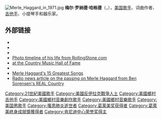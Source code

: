 {{unreferenced|time=2017-01-27T04:54:46+00:00}}
[[File:Merle_Haggard_in_1971.jpg|thumb]]
'''梅尔·罗纳德·哈格德'''（{{lang-en|Merle Ronald Haggard}}，{{bd|1937年|4月6日|2016年|4月6日}}），[[美国|美国]][[歌手|歌手]]、词曲作者、[[吉他手|吉他手]]、小提琴手和器乐家。

==外部链接==
{{Sister project links|n=no|b=no|wikt=no|v=no|voy=no|s=no|d=Q183092|m=no|mw=no|species=no}}
*{{Official website}}
*{{Find a Grave|160613535}}
*{{Curlie|Arts/Music/Styles/C/Country/Bands_and_Artists/H/Haggard%2C_Merle/}}
* [https://www.rollingstone.com/music/pictures/merle-haggard-20100301 Photo timeline of his life from RollingStone.com] {{Wayback|url=https://www.rollingstone.com/music/pictures/merle-haggard-20100301 |date=20180215084022 }}
* [https://web.archive.org/web/20100723233746/http://www.countrymusichalloffame.org/full-list-of-inductees/view/merle-haggard at the Country Music Hall of Fame]
* {{IMDb name|0353588|Merle Haggard}}
* [http://latare.com/Merle/15.htm Merle Haggard's 15 Greatest Songs] {{Wayback|url=http://latare.com/Merle/15.htm |date=20180729141655 }}
* [https://web.archive.org/web/20160422042343/https://www.whooshkaa.com/episode?id=68875 Radio news artlcle on the passing on Merle Haggard from [[Ben_Sorensen's_REAL_Country|Ben Sorensen's REAL Country]]]

{{21世纪10年代肯尼迪中心荣誉奖}}
{{Authority control}}

{{DEFAULTSORT:Haggard, Merle}}
[[Category:21世紀美國歌手|Category:21世紀美國歌手]]
[[Category:美國反伊拉克戰爭人士|Category:美國反伊拉克戰爭人士]]
[[Category:美國鄉村吉他手|Category:美國鄉村吉他手]]
[[Category:美國鄉村音樂創作歌手|Category:美國鄉村音樂創作歌手]]
[[Category:美國鄉村音樂歌手|Category:美國鄉村音樂歌手]]
[[Category:美国男歌手|Category:美国男歌手]]
[[Category:罹患肺炎逝世者|Category:罹患肺炎逝世者]]
[[Category:葛莱美奖获得者|Category:葛莱美奖获得者]]
[[Category:葛萊美終身成就獎獲得者|Category:葛萊美終身成就獎獲得者]]
[[Category:肯尼迪中心荣誉奖得主|Category:肯尼迪中心荣誉奖得主]]